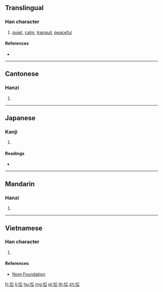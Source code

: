 {{character info/new}}
==Translingual==

===Han character===
{{Han char|rn=61|rad=心|as=04|sn=7|four=98032|canj=PCI|ids=⿰忄公}}

# [[quiet]], [[calm]], [[tranquil]], [[peaceful]]

====References====
* {{Han ref|kx=0377.270|dkj=10367|dj=0705.140|hdz=42277.130|uh=5FEA|ud=24554|bh=A7D8|bd=42968}}

----

==Cantonese==

===Hanzi===
{{yue-hanzi|jyut=[[sung1]], [[zung1]]|y=sung1, jung1}}

# {{defn|lang=yue|sort=心04}}

----

==Japanese==

===Kanji===
{{ja-kanji|grade=|rs=心04}}

# {{defn|lang=ja|sort=心04}}

====Readings====
* {{ja-readings|on=[[しょう]] (shō), [[しゅ]] (shu)|kun=[[おどろく]] (odoroku)}}

----

==Mandarin==

===Hanzi===
{{cmn-hanzi|pin=[[sōng]] ([[song1]]), [[zhōng]] ([[zhong1]])|wg=sung<sup>1</sup>, chung<sup>1</sup>}}

# {{defn|lang=cmn|sort=心04}}

----

==Vietnamese==

===Han character===
{{vi-readings|rs=心04|hanviet=tùng}}

# {{defn|lang=vi|sort=心04}}

====References====
* [http://nomfoundation.org/common/nom_details.php?codepoint=5fea Nom Foundation]

[[fr:忪]]
[[li:忪]]
[[hu:忪]]
[[mg:忪]]
[[pl:忪]]
[[th:忪]]
[[zh:忪]]